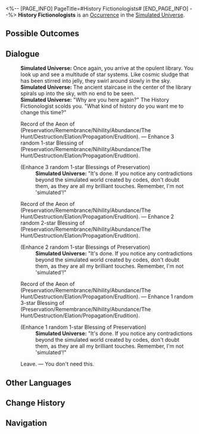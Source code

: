<%-- [PAGE_INFO]
PageTitle=#History Fictionologists#
[END_PAGE_INFO] --%>
{{Stub}}
{{Simulated Universe Event Infobox
|id            = 10201-1
|title         = 
|image         = Occurrence History Fictionologists.png
|domains_su    = Unknown
|domains_swarm = 
|domains_gng   = 
|domains_du    = 
|domains_und   = 
|requirements  = 
|prev          = 
|next          = 
|characters    = 
|factions      = 
|order         = 060
|order_du      = 
}}
'''History Fictionologists''' is an [[Simulated Universe/Occurrence|Occurrence]] in the [[Simulated Universe]].

==Possible Outcomes==
{{Possible Outcomes
|choice_1 = Record of the Aeon of (Preservation/Remembrance/Nihility/Abundance/The Hunt/Destruction/Elation/Propagation/Erudition).
|result_1 = Enhance 3 random 1-star Blessing of (Preservation/Remembrance/Nihility/Abundance/The Hunt/Destruction/Elation/Propagation/Erudition).

|choice_2 = Record of the Aeon of (Preservation/Remembrance/Nihility/Abundance/The Hunt/Destruction/Elation/Propagation/Erudition).
|result_2 = Enhance 2 random 2-star Blessing of (Preservation/Remembrance/Nihility/Abundance/The Hunt/Destruction/Elation/Propagation/Erudition).

|choice_3 = Record of the Aeon of (Preservation/Remembrance/Nihility/Abundance/The Hunt/Destruction/Elation/Propagation/Erudition).
|result_3 = Enhance 1 random 3-star Blessing of (Preservation/Remembrance/Nihility/Abundance/The Hunt/Destruction/Elation/Propagation/Erudition).

|choice_4 = Leave.
|result_4 = You don't need this.
}}
<!--
==Gameplay Notes==
* 
-->
==Dialogue==
{{Dialogue Start}}
:'''Simulated Universe:''' Once again, you arrive at the opulent library. You look up and see a multitude of star systems. Like cosmic sludge that has been stirred into jelly, they swirl around slowly in the sky.
:'''Simulated Universe:''' The ancient staircase in the center of the library spirals up into the sky, with no end to be seen.
:'''Simulated Universe:''' "Why are you here again?" The History Fictionologist scolds you. "What kind of history do you want me to change this time?"
:{{DIcon|Star}} Record of the Aeon of (Preservation/Remembrance/Nihility/Abundance/The Hunt/Destruction/Elation/Propagation/Erudition). &mdash; Enhance 3 random 1-star Blessing of (Preservation/Remembrance/Nihility/Abundance/The Hunt/Destruction/Elation/Propagation/Erudition).
:;(Enhance 3 random 1-star Blessings of Preservation)
::'''Simulated Universe:''' "It's done. If you notice any contradictions beyond the simulated world created by codes, don't doubt them, as they are all my brilliant touches. Remember, I'm not 'simulated'!"
:{{DIcon|Star}} Record of the Aeon of (Preservation/Remembrance/Nihility/Abundance/The Hunt/Destruction/Elation/Propagation/Erudition). &mdash; Enhance 2 random 2-star Blessing of (Preservation/Remembrance/Nihility/Abundance/The Hunt/Destruction/Elation/Propagation/Erudition).
:;(Enhance 2 random 1-star Blessings of Preservation)
::'''Simulated Universe:''' "It's done. If you notice any contradictions beyond the simulated world created by codes, don't doubt them, as they are all my brilliant touches. Remember, I'm not 'simulated'!"
:{{DIcon|Star}} Record of the Aeon of (Preservation/Remembrance/Nihility/Abundance/The Hunt/Destruction/Elation/Propagation/Erudition). &mdash; Enhance 1 random 3-star Blessing of (Preservation/Remembrance/Nihility/Abundance/The Hunt/Destruction/Elation/Propagation/Erudition).
:;(Enhance 1 random 1-star Blessing of Preservation)
::'''Simulated Universe:''' "It's done. If you notice any contradictions beyond the simulated world created by codes, don't doubt them, as they are all my brilliant touches. Remember, I'm not 'simulated'!"
:{{DIcon|Star}} Leave. &mdash; You don't need this.
{{Dialogue End}}

==Other Languages==
{{Other Languages
|en   = History Fictionologists
|zhs  = 虚构史学家
|zht  = 虛構史學家
|ja   = {{Rubi|虚構歴史学者|きょこうれきしがくしゃ}}
|ko   = 허구 역사학자
|es   = Historiador Espurio
|fr   = Fictionnistes de l'histoire
|ru   = Фикциологи истории
|th   = นักแต่งประวัติศาสตร์
|vi   = Nhà Sử Học Hư Cấu
|de   = Geschichtsfiktionologen
|id   = History Fictionologist
|pt   = Ficciologistas da História
}}

==Change History==
{{Change History|1.0}}

==Navigation==
{{Occurrence Navbox}}